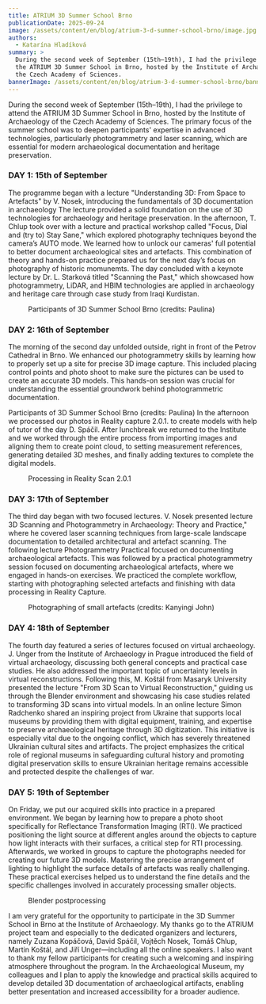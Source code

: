 ```yaml
---
title: ATRIUM 3D Summer School Brno
publicationDate: 2025-09-24
image: /assets/content/en/blog/atrium-3-d-summer-school-brno/image.jpg
authors:
  - Katarína Hladíková
summary: >
  During the second week of September (15th–19th), I had the privilege to attend
  the ATRIUM 3D Summer School in Brno, hosted by the Institute of Archaeology of
  the Czech Academy of Sciences. 
bannerImage: /assets/content/en/blog/atrium-3-d-summer-school-brno/bannerImage.jpg
---
```



During the second week of September (15th–19th), I had the privilege to attend the ATRIUM 3D Summer School in Brno, hosted by the Institute of Archaeology of the Czech Academy of Sciences. The primary focus of the summer school was to deepen participants' expertise in advanced technologies, particularly photogrammetry and laser scanning, which are essential for modern archaeological documentation and heritage preservation.

### &#x20;DAY 1: 15th of September&#x20;

The programme began with a lecture "Understanding 3D: From Space to Artefacts" by V. Nosek, introducing the fundamentals of 3D documentation in archaeology The lecture provided a solid foundation on the use of 3D technologies for archaeology and heritage preservation. In the afternoon, T. Chlup took over with a lecture and practical workshop called "Focus, Dial and (try to) Stay Sane," which explored photography techniques beyond the camera’s AUTO mode. We learned how to unlock our cameras' full potential to better document archaeological sites and artefacts. This combination of theory and hands-on practice prepared us for the next day’s focus on photography of historic momunemts. The day concluded with a keynote lecture by Dr. L. Starková titled "Scanning the Past," which showcased how photogrammetry, LiDAR, and HBIM technologies are applied in archaeology and heritage care through case study from Iraqi Kurdistan.&#x20;

<Figure src="/assets/content/en/blog/atrium-3-d-summer-school-brno/brno-atrium.jpg" alt="Participants of 3D Summer School Brno " alignment="center">
  Participants of 3D Summer School Brno (credits: Paulina)
</Figure>

### DAY 2: 16th of September

The morning of the second day unfolded outside, right in front of the Petrov Cathedral in Brno. We enhanced our photogrammetry skills by learning how to properly set up a site for precise 3D image capture. This included placing control points and photo shoot to make sure the pictures can be used to create an accurate 3D models. This hands-on session was crucial for understanding the essential groundwork behind photogrammetric documentation.

Participants of 3D Summer School Brno (credits: Paulina)
In the afternoon we processed our photos in Reality capture 2.0.1. to create models with help of tutor of the day D. Spáčil. After lunchbreak we returned to the Institute and we worked through the entire process from importing images and aligning them to create point cloud, to setting measurement references, generating detailed 3D meshes, and finally adding textures to complete the digital models.

<Figure src="/assets/content/en/blog/atrium-3-d-summer-school-brno/realityscan.png" alt="Processing in Reality Scan 2.0.1" alignment="center">
  Processing in Reality Scan 2.0.1
</Figure>



### DAY 3: 17th of September

The third day began with two focused lectures. V. Nosek presented lecture 3D Scanning and Photogrammetry in Archaeology: Theory and Practice," where he covered laser scanning techniques from large-scale landscape documentation to detailed architectural and artefact scanning. The following lecture Photogrammetry Practical focused on documenting archaeological artefacts. This was followed by a practical photogrammetry session focused on documenting archaeological artefacts, where we engaged in hands-on exercises. We practiced the complete workflow, starting with photographing selected artefacts and finishing with data processing in Reality Capture.

<Figure src="/assets/content/en/blog/atrium-3-d-summer-school-brno/brno.jpg" alt="Photographing of small artefacts " alignment="center">
  Photographing of small artefacts (credits: Kanyingi John)&#x20;
</Figure>

### DAY 4: 18th of September&#x20;

The fourth day featured a series of lectures focused on virtual archaeology. J. Unger from the Institute of Archaeology in Prague introduced the field of virtual archaeology, discussing both general concepts and practical case studies. He also addressed the important topic of uncertainty levels in virtual reconstructions. Following this, M. Koštál from Masaryk University presented the lecture "From 3D Scan to Virtual Reconstruction," guiding us through the Blender environment and showcasing his case studies related to transforming 3D scans into virtual models. In an online lecture Simon Radchenko shared an inspiring project from Ukraine that supports local museums by providing them with digital equipment, training, and expertise to preserve archaeological heritage through 3D digitization. This initiative is especially vital due to the ongoing conflict, which has severely threatened Ukrainian cultural sites and artifacts. The project emphasizes the critical role of regional museums in safeguarding cultural history and promoting digital preservation skills to ensure Ukrainian heritage remains accessible and protected despite the challenges of war.



### DAY 5: 19th of September&#x20;

On Friday, we put our acquired skills into practice in a prepared environment. We began by learning how to prepare a photo shoot specifically for Reflectance Transformation Imaging (RTI). We practiced positioning the light source at different angles around the objects to capture how light interacts with their surfaces, a critical step for RTI processing. Afterwards, we worked in groups to capture the photographs needed for creating our future 3D models. Mastering the precise arrangement of lighting to highlight the surface details of artefacts was really challenging. These practical exercises helped us to understand the fine details and the specific challenges involved in accurately processing smaller objects.

<Figure src="/assets/content/en/blog/atrium-3-d-summer-school-brno/blender.png" alt="Blender screenshot" alignment="center">
  Blender postprocessing
</Figure>



I am very grateful for the opportunity to participate in the 3D Summer School in Brno at the Institute of Archaeology. My thanks go to the ATRIUM project team and especially to the dedicated organizers and lecturers, namely Zuzana Kopáčová, David Spáčil, Vojtěch Nosek, Tomáš Chlup, Martin Koštál, and Jiří Unger—including all the online speakers. I also want to thank my fellow participants for creating such a welcoming and inspiring atmosphere throughout the program. In the Archaeological Museum, my colleagues and I plan to apply the knowledge and practical skills acquired to develop detailed 3D documentation of archaeological artifacts, enabling better presentation and increased accessibility for a broader audience.
